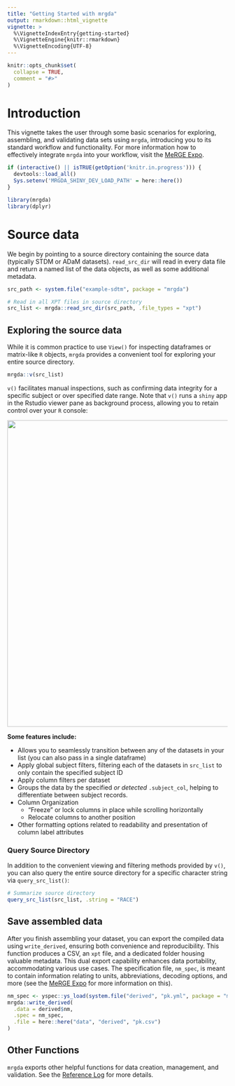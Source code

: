 ```yaml
---
title: "Getting Started with mrgda"
output: rmarkdown::html_vignette
vignette: >
  %\VignetteIndexEntry{getting-started}
  %\VignetteEngine{knitr::rmarkdown}
  %\VignetteEncoding{UTF-8}
---
```


```r
knitr::opts_chunk$set(
  collapse = TRUE,
  comment = "#>"
)
```

# Introduction

This vignette takes the user through some basic scenarios for exploring, 
assembling, and validating data sets using `mrgda`, introducing you to its 
standard workflow and functionality. For more information how to effectively 
integrate `mrgda` into your workflow, visit the 
<a href="https://merge.metrumrg.com/expo/expo1-nonmem-foce/" target="_blank">
MeRGE Expo</a>.

```r
if (interactive() || isTRUE(getOption('knitr.in.progress'))) {
  devtools::load_all()
  Sys.setenv('MRGDA_SHINY_DEV_LOAD_PATH' = here::here())
}
```

```r
library(mrgda)
library(dplyr)
```


# Source data

We begin by pointing to a source directory containing the source data (typically
STDM or ADaM datasets). `read_src_dir` will read in every data file and return a
named list of the data objects, as well as some additional metadata.
```r
src_path <- system.file("example-sdtm", package = "mrgda")

# Read in all XPT files in source directory
src_list <- mrgda::read_src_dir(src_path, .file_types = "xpt")
```

## Exploring the source data

While it is common practice to use `View()` for inspecting dataframes or 
matrix-like `R` objects, `mrgda` provides a convenient tool for exploring your 
entire source directory. 

```r
mrgda::v(src_list)
```

`v()` facilitates manual inspections, such as confirming data integrity for a 
specific subject or over specified date range. Note that `v()` runs a `shiny` app
in the Rstudio viewer pane as background process, allowing you to retain control 
over your `R` console:

<img src="assets/v-example.png" width="700">

**Some features include:**

 - Allows you to seamlessly transition between any of the datasets in your list 
 (you can also pass in a single dataframe)
 - Apply global subject filters, filtering each of the datasets in `src_list` to
 only contain the specified subject ID
 - Apply column filters per dataset
 - Groups the data by the specified *or detected* `.subject_col`, helping to 
 differentiate between subject records.
 - Column Organization
    - "Freeze" or lock columns in place while scrolling horizontally
    - Relocate columns to another position
 - Other formatting options related to readability and presentation of column 
 label attributes

### Query Source Directory

In addition to the convenient viewing and filtering methods provided by `v()`, 
you can also query the entire source directory for a specific character string via
`query_src_list()`:
```r
# Summarize source directory
query_src_list(src_list, .string = "RACE")
```


## Save assembled data

After you finish assembling your dataset, you can export the compiled data using
`write_derived`, ensuring both convenience and reproducibility. This function 
produces a CSV, an `xpt` file, and a dedicated folder housing valuable metadata.
This dual export capability enhances data portability, accommodating various use cases.
The specification file, `nm_spec`, is meant to contain information relating to units,
abbreviations, decoding options, and more (see the 
<a href="https://merge.metrumrg.com/expo/expo1-nonmem-foce/" target="_blank">
MeRGE Expo</a> for more information on this).
```r
nm_spec <- yspec::ys_load(system.file("derived", "pk.yml", package = "mrgda"))
mrgda::write_derived(
  .data = derived$nm,
  .spec = nm_spec,
  .file = here::here("data", "derived", "pk.csv")
)
```


## Other Functions

`mrgda` exports other helpful functions for data creation, management, and validation. See the 
<a href="https://metrumresearchgroup.github.io/mrgda/reference/index.html" 
target="_blank">Reference Log</a> for more details.
